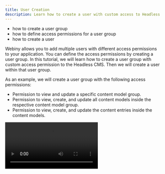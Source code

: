 ```yaml
---
title: User Creation
description: Learn how to create a user with custom access to Headless CMS.
---
```



<Alert type="success" title="WHAT YOU'LL LEARN">

- how to create a user group
- how to define access permissions for a user group
- how to create a user

</Alert>

Webiny allows you to add multiple users with different access permissions to your application. You can define the access permissions by creating a user group.
In this tutorial, we will learn how to create a user group with custom access permission to the Headless CMS. Then we will create a user within that user group.

As an example, we will create a user group with the following access permissions:

- Permission to view and update a specific content model group.
- Permission to view, create, and update all content models inside the respective content model group.
- Permission to view, create, and update the content entries inside the content models.

<Video src={userCreation} controls={true}/>

We will do this in 3 steps:
- Step 1: Create a user group.  
- Step 2: Define access permissions.
- Step 3: Create user within the user group.


## Step 1: Create a User Group
1. From the **Side Menu**, Click **Settings** > **ACCESS MANAGEMENT** > **Groups**.

2. Click **+ NEW GROUP**.
   
   ✔️ The form to create a new user group opens.

3. In the **Name** textbox, type **E-Commerce**.

4. In the **Slug** textbox, type **e-commerce**.

5. In the **Description** textbox, type **User group for E-Commerce Managers**.


## Step 2: Define Access Permissions

1. Under the **Permissions** section, in the **Content** accordion, click **All locales**.

2. Under the **Permissions** section, click **Headless CMS**.

    ✔️ The **Headless CMS** accordion opens.

3. In the **Access Level** dropdown, click **Custom access**.

4. Under **GRAPHQL API TYPES**, select all the three checkboxes (**Read**, **Manage**, and **Preview**).

5. Under the **CONTENT MODEL GROUPS** section:

    a. In the **Access Scope** dropdown, click **Only specific groups**.

    ✔️ A list of content model groups in the current locale appears.
    
    b. Select the **E-Commerce** checkbox.

    c. In the **Primary Actions** dropdown, click **Read, write**.

6. Under the **CONTENT MODELS** section:

    a. In the **Access Scope** dropdown, click **All models**.

    b. In the **Primary Actions** dropdown, click **Read, write**.

7. Under the **CONTENT ENTRIES** section:

    a. In the **Access Scope** dropdown, click **All entries**.

    b. In the **Primary Actions** dropdown, click **Read, write**.

8. Under **PUBLISHING ACTIONS**, check both - **Publish** and **Unpublish** checkboxes.

9. Click **SAVE GROUP**.

    ✔️ The message "Group saved successfully!" displays.


## Step 3: Create User

1. From the **Side Menu**, Click **Settings** > **ADMIN USERS** > **Users**

2. Click **+ NEW USER**.

    ✔️ The **New User** screen opens.

3. In the **First Name** textbox, type *new user's first name* (e.g. John).

4. In the **Last Name** textbox, type *new user's last name* (e.g. Doe).

5. In the **Email** textbox, type *new user's email* (e.g. johndoe@example.com).

6. In the **Password** textbox, type *new user's password*.

7. In the **Group** dropdown, click **E-Commerce**.

8. Click **SAVE USER**.

    ✔️ The message "User saved successfully." displays.